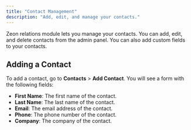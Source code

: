 ```yaml
---
title: "Contact Management"
description: "Add, edit, and manage your contacts."
---
```


Zeon relations module lets you manage your contacts. You can add, edit, and delete contacts from the admin panel. You can also add custom fields to your contacts.

## Adding a Contact

To add a contact, go to **Contacts** > **Add Contact**. You will see a form with the following fields:

- **First Name**: The first name of the contact.
- **Last Name**: The last name of the contact.
- **Email**: The email address of the contact.
- **Phone**: The phone number of the contact.
- **Company**: The company of the contact.
